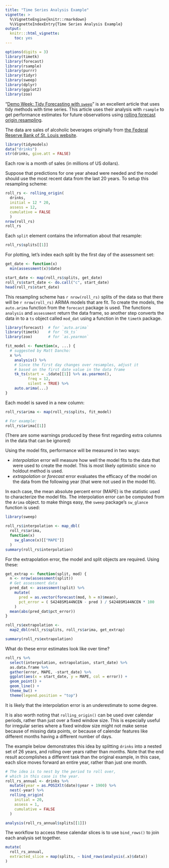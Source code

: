 ```yaml
---
title: "Time Series Analysis Example"
vignette: >
  %\VignetteEngine{knitr::rmarkdown}
  %\VignetteIndexEntry{Time Series Analysis Example}
output:
  knitr:::html_vignette:
    toc: yes
---
```


```r
options(digits = 3)
library(timetk)
library(forecast)
library(rsample)
library(purrr)
library(tidyr)
library(sweep)
library(dplyr)
library(ggplot2)
library(zoo)
```

"[Demo Week: Tidy Forecasting with `sweep`](http://www.business-science.io/code-tools/2017/10/25/demo_week_sweep.html)" is an excellent article that uses tidy methods with time series. This article uses their analysis with `rsample` to get performance estimates for future observations using [rolling forecast origin resampling](https://robjhyndman.com/hyndsight/crossvalidation/). 

The data are sales of alcoholic beverages originally from [the Federal Reserve Bank of St. Louis website](https://fred.stlouisfed.org/series/S4248SM144NCEN).

```r
library(tidymodels)
data("drinks")
str(drinks, give.att = FALSE)
```

Each row is a month of sales (in millions of US dollars). 

Suppose that predictions for one year ahead were needed and the model should use the most recent data from the last 20 years. To setup this resampling scheme:

```r
roll_rs <- rolling_origin(
  drinks, 
  initial = 12 * 20, 
  assess = 12,
  cumulative = FALSE
  )
nrow(roll_rs)
roll_rs
```

Each `split` element contains the information about that resample:

```r
roll_rs$splits[[1]]
```

For plotting, let's index each split by the first day of the assessment set:

```r
get_date <- function(x) 
  min(assessment(x)$date)

start_date <- map(roll_rs$splits, get_date)
roll_rs$start_date <- do.call("c", start_date)
head(roll_rs$start_date)
```

This resampling scheme has `r nrow(roll_rs)` splits of the data so that there will be `r nrow(roll_rs)` ARIMA models that are fit. To create the models, the `auto.arima` function from the `forecast` package is used. The functions `analysis` and `assessment` return the data frame, so another step converts the data in to a `ts` object called `mod_dat` using a function in the `timetk` package.

```r
library(forecast)  # for `auto.arima`
library(timetk)    # for `tk_ts`
library(zoo)       # for `as.yearmon`

fit_model <- function(x, ...) {
  # suggested by Matt Dancho:
  x %>%
    analysis() %>%
    # Since the first day changes over resamples, adjust it
    # based on the first date value in the data frame 
    tk_ts(start = .$date[[1]] %>% as.yearmon(), 
          freq = 12, 
          silent = TRUE) %>%
    auto.arima(...)
}
```

Each model is saved in a new column:

```r
roll_rs$arima <- map(roll_rs$splits, fit_model)

# For example:
roll_rs$arima[[1]]
```

(There are some warnings produced by these first regarding extra columns in the data that can be ignored)

Using the model fits, performance will be measured in two ways:

 * _interpolation_ error will measure how well the model fits to the data that were used to create the model. This is most likely optimistic since no holdout method is used. 
 * _extrapolation_ or _forecast_ error evaluates the efficacy of the model on the data from the following year (that were not used in the model fit).
 
In each case, the mean absolute percent error (MAPE) is the statistic used to characterize the model fits. The interpolation error can be computed from the `Arima` object. to make things easy, the `sweep` package's `sw_glance` function is used:

```r
library(sweep)

roll_rs$interpolation <- map_dbl(
  roll_rs$arima,
  function(x) 
    sw_glance(x)[["MAPE"]]
  )
summary(roll_rs$interpolation)
```

For the extrapolation error, the model and split objects are required. Using these:

```r
get_extrap <- function(split, mod) {
  n <- nrow(assessment(split))
  # Get assessment data
  pred_dat <- assessment(split) %>%
    mutate(
      pred = as.vector(forecast(mod, h = n)$mean),
      pct_error = ( S4248SM144NCEN - pred ) / S4248SM144NCEN * 100
    )
  mean(abs(pred_dat$pct_error))
}

roll_rs$extrapolation <- 
  map2_dbl(roll_rs$splits, roll_rs$arima, get_extrap)

summary(roll_rs$extrapolation)
```

What do these error estimates look like over time?

```r
roll_rs %>%
  select(interpolation, extrapolation, start_date) %>%
  as.data.frame %>%
  gather(error, MAPE, -start_date) %>%
  ggplot(aes(x = start_date, y = MAPE, col = error)) + 
  geom_point() + 
  geom_line() + 
  theme_bw() + 
  theme(legend.position = "top")
```

It is likely that the interpolation error is an underestimate to some degree. 

It is also worth noting that `rolling_origin()` can be used over calendar periods, rather than just over a fixed window size. This is especially useful for irregular series where a fixed window size might not make sense because of missing data points, or because of calendar features like different months having a different number of days.

The example below demonstrates this idea by splitting `drinks` into a nested set
of 26 years, and rolling over years rather than months. Note that the end result
accomplishes a different task than the original example, in this case, each slice
moves forward an entire year, rather than just one month.

```r
# The idea is to nest by the period to roll over,
# which in this case is the year.
roll_rs_annual <- drinks %>%
  mutate(year = as.POSIXlt(date)$year + 1900) %>%
  nest(-year) %>%
  rolling_origin(
    initial = 20, 
    assess = 1, 
    cumulative = FALSE
  )

analysis(roll_rs_annual$splits[[1]])
```

The workflow to access these calendar slices is to use `bind_rows()` to join
each analysis set together.

```r
mutate(
  roll_rs_annual,
  extracted_slice = map(splits, ~ bind_rows(analysis(.x)$data))
)
```

